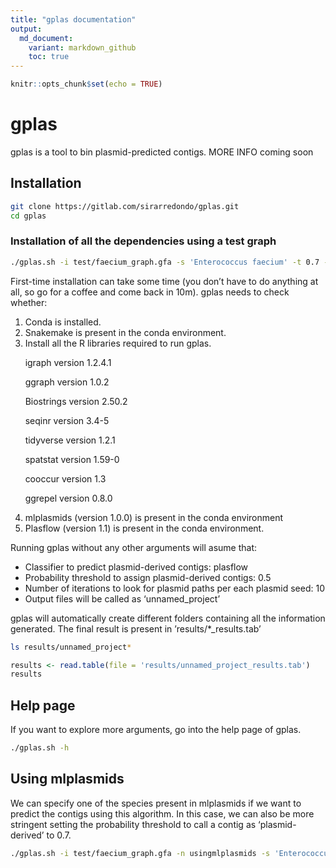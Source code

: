 ```yaml
---
title: "gplas documentation"
output: 
  md_document:
    variant: markdown_github 
    toc: true
---
```


```r
knitr::opts_chunk$set(echo = TRUE)
```

# gplas

gplas is a tool to bin plasmid-predicted contigs. MORE INFO coming soon

## Installation 

```bash
git clone https://gitlab.com/sirarredondo/gplas.git
cd gplas
```

### Installation of all the dependencies using a test graph

```bash
./gplas.sh -i test/faecium_graph.gfa -s 'Enterococcus faecium' -t 0.7 -x 10
```

First-time installation can take some time (you don't have to do anything at all, so go for a coffee and come back in 10m). gplas needs to check whether:

1. Conda is installed. 
2. Snakemake is present in the conda environment. 
3. Install all the R libraries required to run gplas.

  &nbsp;&nbsp;&nbsp;&nbsp;&nbsp;&nbsp;igraph version 1.2.4.1
  
  &nbsp;&nbsp;&nbsp;&nbsp;&nbsp;&nbsp;ggraph version 1.0.2
  
  &nbsp;&nbsp;&nbsp;&nbsp;&nbsp;&nbsp;Biostrings version 2.50.2
  
  &nbsp;&nbsp;&nbsp;&nbsp;&nbsp;&nbsp;seqinr version 3.4-5
  
  &nbsp;&nbsp;&nbsp;&nbsp;&nbsp;&nbsp;tidyverse version 1.2.1 
  
  &nbsp;&nbsp;&nbsp;&nbsp;&nbsp;&nbsp;spatstat version 1.59-0
  
  &nbsp;&nbsp;&nbsp;&nbsp;&nbsp;&nbsp;cooccur version 1.3
  
  &nbsp;&nbsp;&nbsp;&nbsp;&nbsp;&nbsp;ggrepel version 0.8.0 


4. mlplasmids (version 1.0.0) is present in the conda environment  
5. Plasflow (version 1.1) is present in the conda environment. 


Running gplas without any other arguments will asume that:

- Classifier to predict plasmid-derived contigs: plasflow
- Probability threshold to assign plasmid-derived contigs: 0.5
- Number of iterations to look for plasmid paths per each plasmid seed: 10
- Output files will be called as 'unnamed_project'


gplas will automatically create different folders containing all the information generated. The final result is present in 'results/*_results.tab'

```bash
ls results/unnamed_project*
```

```R
results <- read.table(file = 'results/unnamed_project_results.tab')
results
```

## Help page

If you want to explore more arguments, go into the help page of gplas. 

```bash
./gplas.sh -h
```

## Using mlplasmids 

We can specify one of the species present in mlplasmids if we want to predict the contigs using this algorithm. In this case, we can also be more stringent setting
the probability threshold to call a contig as 'plasmid-derived' to 0.7. 

```bash
./gplas.sh -i test/faecium_graph.gfa -n usingmlplasmids -s 'Enterococcus faecium' -t 0.7 -x 10
```



